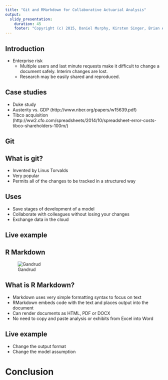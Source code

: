 ```yaml
---
title: "Git and RMarkdown for Collaborative Actuarial Analysis"
output: 
  slidy_presentation:
    duration: 45
    footer: "Copyright (c) 2015, Daniel Murphy, Kirsten Singer, Brian A. Fannin"
---
```


## Introduction

* Enterprise risk
  * Multiple users and last minute requests make it difficult to change a document safely. Interim changes are lost.
  * Research may be easily shared and reproduced.

## Case studies

* Duke study
* Austerity vs. GDP (http://www.nber.org/papers/w15639.pdf)
* Tibco acquisition (http://ww2.cfo.com/spreadsheets/2014/10/spreadsheet-error-costs-tibco-shareholders-100m/)

## Git

## What is git?

* Invented by Linus Torvalds
* Very popular
* Permits all of the changes to be tracked in a structured way

## Uses

* Save stages of development of a model
* Collaborate with colleagues without losing your changes
* Exchange data in the cloud

## Live example

## R Markdown

![Gandrud](Gandrud.jpg)

## What is R Markdown?


* Markdown uses very simple formatting syntax to focus on text
* RMarkdown embeds code with the text and places output into the document
* Can render documents as HTML, PDF or DOCX
* No need to copy and paste analysis or exhibits from Excel into Word

## Live example

* Change the output format
* Change the model assumption

# Conclusion